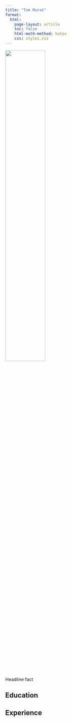 ```yaml
---
title: "Tom Murat"
format:
  html:
    page-layout: article
    toc: false
    html-math-method: katex
    css: styles.css 
---
```


![](arbre.jpg){width="50%"}

Headline fact

## Education

## Experience

